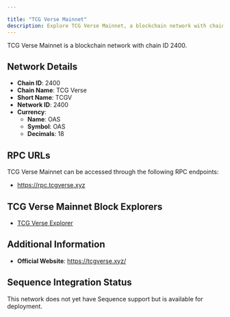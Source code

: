 ```yaml
---

title: "TCG Verse Mainnet"
description: Explore TCG Verse Mainnet, a blockchain network with chain ID 2400. Learn about its native currency, OAS, and how to interact with the network.
---
```




TCG Verse Mainnet is a blockchain network with chain ID 2400.

## Network Details

- **Chain ID**: 2400
- **Chain Name**: TCG Verse
- **Short Name**: TCGV
- **Network ID**: 2400
- **Currency**: 
  - **Name**: OAS
  - **Symbol**: OAS
  - **Decimals**: 18

## RPC URLs

TCG Verse Mainnet can be accessed through the following RPC endpoints:

- https://rpc.tcgverse.xyz

## TCG Verse Mainnet Block Explorers

- [TCG Verse Explorer](https://explorer.tcgverse.xyz)

## Additional Information

- **Official Website**: https://tcgverse.xyz/

## Sequence Integration Status

This network does not yet have Sequence support but is available for deployment.
